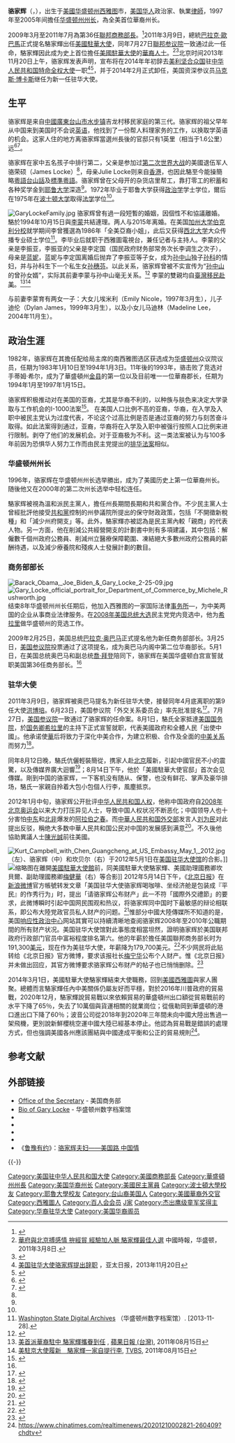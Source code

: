 {{Infobox Officeholder
| name          = 駱家輝<br />Gary Locke
| image         = Gary Locke official portrait.jpg
| imagesize     = 220px
| caption       = 任職商務部長時期的[[美國商務部|美國商務部]]官方肖像照
| office        = 第10任[[美國驻华大使|美國驻华大使]]
| term_start    = 2011年8月1日
| term_end      = 2014年3月1日
| president     = [[巴拉克·歐巴馬|巴拉克·歐巴馬]]
| predecessor   = [[洪博培|洪博培]]
| successor     = [[马克斯·博卡斯|马克斯·博卡斯]]
| office2       = 第36任[[美國商務部|美國商務部]]部長
| term_start2   = 2009年3月26日
| term_end2     = 2011年8月1日
| president2    = [[巴拉克·歐巴馬|巴拉克·歐巴馬]]
| predecessor2  = [[卡洛斯·古铁雷斯|卡洛斯·古铁雷斯]]
| successor2    = [[约翰·布赖森|约翰·布赖森]]
| office3       = 第21任[[华盛顿州|华盛顿州]]州長
| term_start3   = 1997年1月15日
| term_end3     = 2005年1月12日
| predecessor3  = [[迈克·罗利|迈克·罗利]]
| successor3    = [[克莉丝汀·格雷瓜尔|克莉丝汀·格雷瓜尔]]
| office4       = 第5任[[金县_(华盛顿州)|金县]]县长
| term_start4   = 1994年1月4日
| term_end4     = 1997年1月15日
| predecessor4  = [[提姆·希尔|提姆·希尔]]
| successor4    = [[罗恩·西姆斯|罗恩·西姆斯]]
| birth_date    = {{birth date and age|1950|1|21}}
| birth_place   = {{flag|USA|1912}}[[华盛顿州|华盛顿州]][[西雅图|西雅图]]
| death_date    = 
| death_place   = 
| 籍贯          = [[中國|中國]][[广东省|广东省]][[台山市|台山市]] 
| party         = {{DP}}
| spouse        = [[李蒙_(美國華人)|李蒙]]（Mona Lee Locke，1994 - 2015年）
| nationality = {{USA}}
| residence     = 
| alma_mater    = [[耶鲁大学|耶鲁大学]]（政治学，[[文学士|文学士]]）<br />[[波士顿大学|波士顿大学]]（法学，[[法律博士|法律博士]]）
| profession    = [[律師|律師]]
| religion      = [[浸信会|浸信会]]
| signature     = 
| website       = 
| footnotes     = 
}}
'''骆家辉'''（{{lang-en|'''Gary Faye Locke'''}}，{{bd|1950年|1月21日|||catIdx=L駱}}），出生于[[美國|美國]][[华盛顿州|华盛顿州]][[西雅图|西雅图]]市，[[美国华人|美国华人]]政治家、執業[[律師|律師]]，1997年至2005年间擔任[[华盛顿州州长|华盛顿州州长]]，為全美首位華裔州长。

2009年3月至2011年7月為第36任[[美國商務部|聯邦商務部長]]。<ref name="xinhua">{{cite news|url=http://news.xinhuanet.com/photo/2009-05/02/content_11297162.htm|title=骆家辉宣誓就职美国商务部长|publisher=新华网|date=2009-05-02|accessdate=2010-01-20|deadurl=yes|archiveurl=https://web.archive.org/web/20090505132333/http://news.xinhuanet.com/photo/2009-05/02/content_11297162.htm|archivedate=2009-05-05}}</ref>2011年3月9日，總統[[巴拉克·歐巴馬|巴拉克·歐巴馬]]正式提名駱家輝出任[[美國駐華大使|美國駐華大使]]，同年7月27日[[美國參議院|聯邦参议院]]一致通过此一任命，駱家輝因此成为史上首位擔任[[美國駐華大使|美國駐華大使]]的[[華裔|華裔人士]]。<ref>[http://forum.chinatimes.com/default.aspx?g=posts&t=55578 華府與北京搏感情 拚經貿 經驗加人脈 駱家輝最佳人選] {{Wayback|url=http://forum.chinatimes.com/default.aspx?g=posts&t=55578 |date=20131203014429 }} 中國時報，华盛顿，2011年3月8日.</ref><ref>{{Cite web |url=http://news.ifeng.com/world/detail_2011_07/28/7992766_0.shtml |title=美国参议院批准骆家辉出任美驻华大使 |access-date=2011-07-28 |archive-date=2020-04-14 |archive-url=https://web.archive.org/web/20200414002912/http://news.ifeng.com/world/detail_2011_07/28/7992766_0.shtml |dead-url=no }}</ref>北京时间2013年11月20日上午，骆家辉发表声明，宣布将在2014年年初辞去[[美利坚合众国|美利坚合众国]]驻[[中华人民共和国|中华人民共和国]][[特命全权大使|特命全权大使]]一职<ref>[http://www.apdnews.com/news/47241.html 美国驻华大使骆家辉提出辞职] {{Wayback|url=http://www.apdnews.com/news/47241.html |date=20160304201946 }}，亚太日报，2013年11月20日</ref><ref name="美国驻华大使骆家辉称将于2014年初辞职">{{Cite web |url=http://news.163.com/13/1120/11/9E4CCP320001121M.html |title=美国驻华大使骆家辉称将于2014年初辞职 |access-date=2013-11-20 |archive-url=https://web.archive.org/web/20131121155824/http://news.163.com/13/1120/11/9E4CCP320001121M.html |archive-date=2013-11-21 |dead-url=yes }}</ref>，并于2014年2月正式卸任，美国资深参议员[[马克斯·博卡斯|马克斯·博卡斯]]继任为新一任驻华大使。

== 生平 ==
骆家辉是来自[[中國|中國]][[廣東|廣東]][[台山市|台山市]][[水步镇|水步镇]]吉龙村移民家庭的第三代。骆家辉的祖父早年从中国来到美国时不会说[[英语|英语]]，他找到了一份帮人料理家务的工作，以换取学英语的机会。这家人住的地方离骆家辉當選州長後的官邸只有1英里（相当于1.6公里）远<ref>{{Cite web |title=骆家辉大使华南寻根，在华南美国商会讲述经济合作举措 |publisher=[[美国驻广州总领事馆|美国驻广州总领事馆]] |url=http://guangzhou-ch.usembassy-china.org.cn/us-ambassador-amcham-dinner-speech.html |date=2011-11-02  |archiveurl=https://archive.ph/u79bx |archivedate=2011-12-28}}</ref><ref name="美国参考">{{cite news| title =奥巴马总统提名华裔骆家辉出任商务部长| date =2009-02-27| publisher =| url =http://www.america.gov/st/usg-chinese/None/None/20090227155539hmnietsua0.5241619.html| work =美国参考| pages =| accessdate =2009-03-17| language =| deadurl =yes| archiveurl =https://web.archive.org/web/20090428062118/http://www.america.gov/st/usg-chinese/None/None/20090227155539hmnietsua0.5241619.html| archivedate =2009-04-28}}</ref>。

骆家辉在家中五名孩子中排行第二，父亲是参加过[[第二次世界大战|第二次世界大战]]的美國退伍军人骆荣硕（James Locke）<ref name="美国参考" />，母亲Julie Locke则来自[[香港|香港]]，也因此駱至今能操簡略[[粵語|粵語]][[台山話|台山話]]及[[標準粵語|標準粵語]]。骆家辉曾在父母开的杂货店里帮工，靠打零工的积蓄和各种奖学金到[[耶鲁大学|耶鲁大学]]深造<ref name="美国参考" />。1972年毕业于耶鲁大学获得[[政治学|政治学]]学士学位，爾后在1975年在[[波士顿大学|波士顿大学]]取得[[法学|法学]]学位<ref name="美国参考" />。

[[File:GaryLockeFamily.jpg|thumb]]
骆家辉曾有過一段短暫的婚姻，因個性不和協議離婚。駱於1994年10月15日與[[李蒙_(美國華人)|李蒙]]共結連理。两人与2015年离婚。在美国[[加州大学伯克利分校|加州大学伯克利分校]]就学期间李曾獲選為1986年「全美亞裔小姐」，此后又获得[[西北大学_(伊利诺伊州)|西北大学]]大众传播专业硕士学位<ref>[http://www.digitalarchives.wa.gov/governorlocke/early/commem/locke.htm Washington State Digital Archives] {{Wayback|url=http://www.digitalarchives.wa.gov/governorlocke/early/commem/locke.htm |date=20200815114622 }}（华盛顿州数字档案馆）. [2013-11-28].</ref>。李毕业后就职于西雅圖{{link-en|KING 5|KING-TV}}電視台，兼任记者与主持人。李蒙的父亲是李振亚，李振亚的父亲是李定国（国民政府财务部常务次长李调生之次子），母亲是[[蓝妮|蓝妮]]，蓝妮与李定国离婚后抛弃了李振亚等子女，成为[[孙中山|孙中山]]独子[[孙科|孙科]]的情妇，并与孙科生下一个私生女[[孙穗芬|孙穗芬]]。以此关系，骆家辉曾被不实宣传为“[[孙中山|孙中山]]的曾孙女婿”，实际其前妻李蒙与孙中山毫无关系。<ref>{{cite news|url=http://news.sina.com/us/chinesedaily/104-103-102-101/2009-02-28/03223675246.html|title=直升機求婚 駱家輝贏佳人芳心|publisher=中国日报|date=2009-02-28|accessdate=2010-01-20|archive-url=https://web.archive.org/web/20170511021637/http://news.sina.com/us/chinesedaily/104-103-102-101/2009-02-28/03223675246.html|archive-date=2017-05-11|dead-url=yes}}</ref> 李蒙的雙親均自[[臺灣|臺灣]][[美籍华人|移民赴美]]。<ref>[http://www.appledaily.com.tw/appledaily/article/international/20110815/33598536/ 美首派華裔駐中 駱家輝攜眷到任] {{Wayback|url=http://www.appledaily.com.tw/appledaily/article/international/20110815/33598536/ |date=20170208035233 }}, [[蘋果日報_(台灣)|蘋果日報 (台灣)]], 2011年08月15日</ref><ref>[http://www.tvbs.com.tw/news/news_list.asp?no=anita198920110815172040&&dd=2011/8/15%20%A4U%A4%C8%2006:28:13 美駐京大使履新　駱家輝一家自提行李], [[TVBS|TVBS]], 2011年08月15日</ref>

与前妻李蒙育有两女一子：大女儿埃米利（Emily Nicole，1997年3月生），儿子迪伦（Dylan James，1999年3月生），以及小女儿马迪林（Madeline Lee，2004年11月生）。

== 政治生涯 ==
1982年，骆家辉在其擔任配给局主席的南西雅图选区获选成为[[华盛顿州|华盛顿州]]众议院议员，任期为1983年1月10日至1994年1月3日。11年後的1993年，骆击败了竞选对手蒂姆·希尔，成为了華盛頓州[[金县_(華盛頓州)|金县]]的第一位以及目前唯一一位華裔郡长，任期为1994年1月至1997年1月15日。

骆家辉积极推动对在美国的亚裔，尤其是华裔不利的，以种族与肤色来决定大学录取与工作机会的I-1000法案<ref>{{cite web |title=I-1000 EQUALITY CAMPAIGN HONORARY  CO-CHAIRS |url=http://www.yeson1000.com/endorsements.html |website=http://www.yeson1000.com |accessdate=2019-04-19}}{{Dead link|date=2020年1月 |bot=InternetArchiveBot |fix-attempted=yes }}</ref>。 在美国人口比例不高的亚裔，华裔，在入学及入职中被民主党认为过度代表，不论这个过高比例是否是通过亚裔的努力与刻苦奋斗取得。如此法案得到通过，亚裔，华裔将在入学及入职中被强行按照人口比例来进行限制。剥夺了他们的发展机会。对于亚裔极为不利。这一类法案被认为与100多年前因为恐惧华人努力工作而由民主党提出的[[排华法案|排华法案]]相似。

=== 华盛顿州州长 ===
1996年，骆家辉在华盛顿州州长选举勝出，成为了美國历史上第一位華裔州长。随後他又在2000年的第二次州长选举中轻松连任。

駱家辉被視為溫和派民主黨人，擔任州長期間長期和共和黨合作。不少民主黨人士曾經批評他接受[[共和党_(美国)|共和黨]]控制的州參議院所提出的保守財政政策，包括「不開徵新稅種」和「減少州府開支」等。此外，駱家輝亦被認為是民主黨內較「親商」的代表人物。另一方面，他在削減公共經營開支的計劃書中則有多項建議，其中包括：解僱數千個州政府公務員、削減州立醫療保障範圍、凍結絕大多數州政府公務員的薪酬待遇，以及減少療養院和殘疾人士發展計劃的數目。

=== 商务部部长 ===
[[Image:Barack_Obama,_Joe_Biden_&_Gary_Locke_2-25-09.jpg|thumb]]
[[File:Gary_Locke_official_portrait_for_Department_of_Commerce_by_Michele_Rushworth.jpg|thumb]]
结束8年华盛顿州州长任期后，他加入西雅图的一家国际法律[[律师事务所|事务所]]—{{link-en|戴维斯·莱特·特里梅因|Davis Wright Tremaine}}，为中美两国的企业从事商业法律服务。在[[2008年美国总统大选|2008年美国总统大选]]民主党党内竞选中，他为[[希拉里|希拉里]]做华盛顿州的竞选工作。

2009年2月25日，美国总统[[巴拉克·奥巴马|巴拉克·奥巴马]]正式提名他为新任商务部部长。3月25日，[[美国参议院|美国参议院]]投票通过了这项提名，成为奥巴马内阁中第二位华裔部长。5月1日，在美国总统奥巴马和副总统[[喬·拜登|喬·拜登]]陪同下，骆家辉在美国华盛顿白宫宣誓就职美国第36任商务部长。<ref name="xinhua"/>

=== 驻华大使 ===
2011年3月9日，骆家辉被奥巴马提名为新任驻华大使，接替同年4月底离职的第9任大使[[洪博培|洪博培]]。6月23日，美国参议院「外交关系委员会」率先批准提名<ref>{{cite news|title=Obama officially nominates Locke as China envoy|date=2011-03-09|url=http://seattletimes.nwsource.com/html/politicsnorthwest/2014441720_obamaofficiallynameslockeambassdortochina.html|accessdate=2011-03-09|work=The Seattle Times|first=Kyung M.|last=Song|archive-date=2011-09-20|archive-url=https://web.archive.org/web/20110920151148/http://seattletimes.nwsource.com/html/politicsnorthwest/2014441720_obamaofficiallynameslockeambassdortochina.html|dead-url=no}}</ref>。7月27日，[[美国参议院|美国参议院]]一致通过了骆家辉的任命案。8月1日，駱氏全家抵達[[美国国务院|美国国务院]]，於[[美国国务卿|国务卿]][[希拉里|希拉里]]的主持下正式宣誓就职，代表美國政府和全體人民「出使中國」。他承诺使[[中國|華]]后将致力于深化中美合作，为建立积极、合作及全面的[[中美关系|中美关系]]而努力<ref>{{cite web| url=http://chinese.usembassy-china.org.cn/amb.html| language=| title=骆家辉大使| publisher=美国驻中国大使馆| accessdate=| archive-date=2014-07-09| archive-url=https://web.archive.org/web/20140709224955/http://chinese.usembassy-china.org.cn/amb.html| dead-url=yes}}</ref>。

同年8月12日晚，駱氏伉儷輕裝簡從，携家人赴[[北京市|北京]]履新，引起中國官民不小的震驚，以及傳媒界廣大迴響<ref>{{cite web |url=http://news.ifeng.com/world/special/luojiahui/content-2/detail_2011_08/13/8385444_0.shtml?_from_ralated |language= |title=骆家辉抵京赴任：行李手提肩扛 拒乘大使专车(图) |publisher=正义网 |date=2011年8月13日 |accessdate= |archive-date=2020年4月13日 |archive-url=https://web.archive.org/web/20200413221600/http://news.ifeng.com/world/special/luojiahui/content-2/detail_2011_08/13/8385444_0.shtml?_from_ralated |dead-url=no }}</ref>；8月14日下午，他於「美國駐華大使官邸」首次会见傳媒。剛到中国的骆家辉，一下客机没有随从、保警，也没有鲜花、掌声及豪华排场，駱氏一家親自拎着大包小包個人行李，風塵抵京。

2012年1月中旬，骆家辉公开批评[[中华人民共和国人权|中华人民共和国人权]]，他称中国政府自[[2008年北京奥运会|2008年北京奥运会]]以来大力打压异见人士，导致中国人权状况不断恶化；中国领导人也十分害怕[[中东|中东]]和[[北非|北非]]爆发的[[阿拉伯之春|阿拉伯之春]]。而[[中華人民共和国外交部|中華人民共和国外交部]]发言人[[刘为民_(1968年)|刘为民]]对此提出反驳，稱绝大多数中華人民共和国公民对中国的发展感到满意<ref>{{cite web |url=http://www.zaobao.com/wencui/2012/01/bbc120118b.shtml |language= |title=北京反驳骆家辉对中国人权的批评 |publisher=联合早报 |date=2012-01-18 |accessdate= |archive-date=2012-08-06 |archive-url=https://web.archive.org/web/20120806164640/http://www.zaobao.com/wencui/2012/01/bbc120118b.shtml |dead-url=no }}</ref>。不久後他協助異議人士[[陳光誠|陳光誠]]前往美國。

[[File:Kurt_Campbell_with_Chen_Guangcheng_at_US_Embassy_May_1,_2012.jpg|thumb]]（左）、骆家辉（中）和坎贝尔（右）于2012年5月1日在[[美国驻华大使馆|美国驻华大使馆]]的合影。]]
[[File:Chen_Guangcheng_with_Kurt_Campbell_and_Gary_Locke_at_US_Embassy_May_1,_2012.jpg|缩略图]]在離開[[美國駐華大使館|美國駐華大使館]]前，同美國駐華大使駱家輝、美國助理國務卿坎貝爾、副助理國務卿[[梅健華|梅健華]]（右）等合影]]
2012年5月14日下午，《[[北京日报|北京日报]]》在[[新浪微博|新浪微博]]官方帳號转发文章「美国驻华大使骆家辉喝咖啡、坐经济舱是包装成『平民』的作秀行为」时，提出「请骆家辉公布财产」此一不符「國際外交禮節」的要求，此微博瞬时引起中国网民围观和热议，将骆家辉同中国时下最敏感的辩论相联系，即公布大陸党政官员私人财产的问题。<ref>{{cite web |url=http://news.163.com/12/0516/09/81K9T85300014AED.html |title=逼骆家辉晒家产让谁尴尬 |work=金陵晚报 |publisher=网易 |date=2012-05-16 |accessdate=2012-05-21 |archive-url=https://web.archive.org/web/20120605113014/http://news.163.com/12/0516/09/81K9T85300014AED.html |archive-date=2012-06-05 |dead-url=yes }}</ref>惟部分中國大陸傳媒所不知道的是，美国[[响应性政治中心|响应性政治中心]]网站其實可以持續清晰地查阅骆家辉2008年至2010年公職期間的所有财产状况。美国驻华大使馆對此事態度相當坦然，證明骆家辉於美国联邦政府行政部门官员中富裕程度排名第六。他的年薪於擔任美国聯邦商务部长时为191,300[[美元|美元]]，现在作为美驻华大使，年薪降为179,700美元。<ref>{{cite web |url=http://www.zaobao.com/wencui/2012/05/chosun120520.shtml |title=被指“平民秀”骆家辉微博公开财产 |work=朝鲜日报 |publisher=联合早报 |date=2012-05-20 |accessdate=2012-05-21 |archive-date=2012-05-20 |archive-url=https://web.archive.org/web/20120520235416/http://www.zaobao.com/wencui/2012/05/chosun120520.shtml |dead-url=no }}</ref>不少网民将此贴转给《北京日报》官方微博，要求该报社长[[梅宁华|梅宁华]]公布个人财产。惟《北京日报》并未做出回应，其官方微博要求骆家辉公布财产的帖子也已悄悄删除。<ref>{{cite web|title=《北京日报》要骆家辉公布财产 网民查出反求诸京官无回应（图）|url=http://www.rfa.org/mandarin/yataibaodao/bj-05152012101602.html|date=2012-05-15|accessdate=2012-08-06|publisher=RFA|archive-date=2015-04-05|archive-url=https://web.archive.org/web/20150405005501/http://www.rfa.org/mandarin/yataibaodao/bj-05152012101602.html|dead-url=no}}</ref>

2014年3月1日，美國駐華大使駱家輝結束大使職務，回到[[美國|美國]][[西雅圖|西雅圖]]與家人團聚。總體而言駱家輝任內中美關係仍屬友好而平穩，對於2016年川普政府的貿易戰，2020年12月，駱家輝說貿易戰以來依賴貿易的華盛頓州出口額從貿易戰前的水平下降了65％，失去了10萬個與貨運相關的就業崗位；從俄勒岡到華盛頓的港口進出口下降了60％；波音公司從2018年到2020年三年間未向中國大陸出售過一架飛機，更別說新鮮櫻桃空運中國大陸已經基本停止。他認為貿易戰是錯誤的處理方式，但也強調美國各州應該團結與中國達成平衡和公正的貿易規則<ref>https://www.chinatimes.com/realtimenews/20201210002821-260409?chdtv</ref>。

== 参考文献 ==
{{Reflist|2}}

== 外部链接 ==
{{Commonscat|Gary Locke}}
* [https://web.archive.org/web/20100121080647/http://www.commerce.gov/OS/index.htm Office of the Secretary]{{en icon}} - 美国商务部
* [http://www.digitalarchives.wa.gov/governorlocke/bios/bio.htm Bio of Gary Locke]{{Wayback|url=http://www.digitalarchives.wa.gov/governorlocke/bios/bio.htm |date=20110512172216 }}{{en icon}} - 华盛顿州数字档案馆
* {{C-SPAN|garylocke}}
* {{IMDb name|3920567}}
* {{NYTtopic|people/l/gary_locke}}
* {{Worldcat id|lccn-no99-30743}}
* 《[[鲁豫有约|鲁豫有约]]》：[https://www.youtube.com/watch?v=9mXi46vS674 骆家辉夫妇——美国路 中国情]{{Wayback|url=https://www.youtube.com/watch?v=9mXi46vS674 |date=20200815115726 }} 

{{-}}
{{start box}}
{{s-dip}}
{{succession box
|before = [[洪博培|洪博培]]
|title = [[美国驻华大使|美国驻华大使]]
|years = 2011年–2014年
|after = [[马克斯·博卡斯|马克斯·博卡斯]]
}}
{{s-gov|usa}}
{{succession box
|before = [[卡洛斯·古铁雷斯|卡洛斯·古铁雷斯]]
|title=[[美国商务部长|美国商务部长]] 
|years = 2009年–2011年
|after = [[约翰·布赖森|约翰·布赖森]]}}
{{succession box
|before = [[迈克·罗利|迈克·罗利]]
|title = [[华盛顿州州长|华盛顿州州长]] 
|years = 1997年–2005年
|after = [[克莉丝汀·格雷瓜尔|克莉丝汀·格雷瓜尔]]}}
{{end}}
{{Barack Obama cabinet}}
{{US Ambassadors to China}}

{{Authority control}}
{{DEFAULTSORT:Locke, Gary}}
[[Category:美国驻中华人民共和国大使|Category:美国驻中华人民共和国大使]]
[[Category:美國商務部長|Category:美國商務部長]]
[[Category:華盛頓州州長|Category:華盛頓州州長]]
[[Category:美国华裔州长|Category:美国华裔州长]]
[[Category:美國民主黨員|Category:美國民主黨員]]
[[Category:波士頓大學校友|Category:波士頓大學校友]]
[[Category:耶魯大學校友|Category:耶魯大學校友]]
[[Category:台山裔美国人|Category:台山裔美国人]]
[[Category:美國華裔外交官|Category:美國華裔外交官]]
[[Category:西雅圖人|Category:西雅圖人]]
[[Category:百人会会员|Category:百人会会员]]
[[Category:駱姓|J家]]
[[Category:杰出鹰级童军奖得主|Category:杰出鹰级童军奖得主]]
[[Category:华裔驻华大使|Category:华裔驻华大使]]
[[Category:美国华裔阁员|Category:美国华裔阁员]]